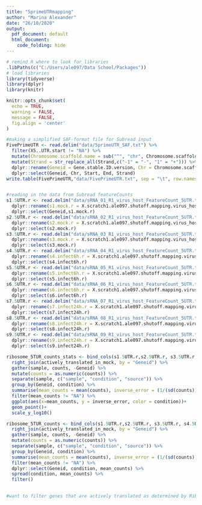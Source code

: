 ```yaml
---
title: "5primeUTRmapping"
author: "Marina Alexander"
date: "26/10/2020"
output:
  pdf_document: default
  html_document:
    code_folding: hide
---
```


```r

# remind R where to look for libraries
.libPaths(c("C:/Users/ale097/Data School/Packages"))
# load libraries
library(tidyverse)
library(dplyr)
library(knitr)

knitr::opts_chunk$set(
  echo = TRUE,
  warning = FALSE,
  message = FALSE,
  fig.align = 'center'
)
```

```r
#making a simplified SAF-format file for Subread input
FivePrimeUTR <- read.delim("data/5primeUTR_SAF.txt") %>%
  filter(X5..UTR.start != "NA") %>%
  mutate(Chromosome.scaffold.name = sub("^", "chr", Chromosome.scaffold.name)) %>% 
  mutate(Strand = str_replace_all(Strand,c("-1" = "-", "1" = "+"))) %>% 
  dplyr::rename(Geneid = Gene.stable.ID.version, Chr = Chromosome.scaffold.name, Start = X5..UTR.start, End = X5..UTR.end) %>% 
  dplyr::select(Geneid, Chr, Start, End, Strand)
write.table(FivePrimeUTR,"data/FivePrimeUTR.txt", sep = "\t", row.names = FALSE )


#reading in the data from Subread featureCounts
s1.5UTR.r <- read.delim("data/sRNA_01_R1_virus_host_FeatureCount_5UTR.txt", skip = 1) %>% 
  dplyr::rename(s1.mock.r = X.scratch1.ale097.shutoff.mapping.virus_host.sRNA_01_R1_cdna_mappedAligned.out.sam) %>% 
  dplyr::select(Geneid,s1.mock.r)
s2.5UTR.r <- read.delim("data/sRNA_02_R1_virus_host_FeatureCount_5UTR.txt", skip = 1) %>% 
  dplyr::rename(s2.mock.r = X.scratch1.ale097.shutoff.mapping.virus_host.sRNA_02_R1_cdna_mappedAligned.out.sam) %>% 
  dplyr::select(s2.mock.r)
s3.5UTR.r <- read.delim("data/sRNA_03_R1_virus_host_FeatureCount_5UTR.txt", skip = 1) %>% 
  dplyr::rename(s3.mock.r = X.scratch1.ale097.shutoff.mapping.virus_host.sRNA_03_R1_cdna_mappedAligned.out.sam) %>% 
  dplyr::select(s3.mock.r)
s4.5UTR.r <- read.delim("data/sRNA_04_R1_virus_host_FeatureCount_5UTR.txt", skip = 1) %>% 
  dplyr::rename(s4.infect6h.r = X.scratch1.ale097.shutoff.mapping.virus_host.sRNA_04_R1_cdna_mappedAligned.out.sam) %>% 
  dplyr::select(s4.infect6h.r)
s5.5UTR.r <- read.delim("data/sRNA_05_R1_virus_host_FeatureCount_5UTR.txt", skip = 1) %>% 
  dplyr::rename(s5.infect6h.r = X.scratch1.ale097.shutoff.mapping.virus_host.sRNA_05_R1_cdna_mappedAligned.out.sam) %>% 
  dplyr::select(s5.infect6h.r)
s6.5UTR.r <- read.delim("data/sRNA_06_R1_virus_host_FeatureCount_5UTR.txt", skip = 1) %>% 
  dplyr::rename(s6.infect6h.r = X.scratch1.ale097.shutoff.mapping.virus_host.sRNA_06_R1_cdna_mappedAligned.out.sam) %>% 
  dplyr::select(s6.infect6h.r)
s7.5UTR.r <- read.delim("data/sRNA_07_R1_virus_host_FeatureCount_5UTR.txt", skip = 1) %>% 
  dplyr::rename(s7.infect24h.r = X.scratch1.ale097.shutoff.mapping.virus_host.sRNA_07_R1_cdna_mappedAligned.out.sam) %>% 
  dplyr::select(s7.infect24h.r)
s8.5UTR.r <- read.delim("data/sRNA_08_R1_virus_host_FeatureCount_5UTR.txt", skip = 1) %>% 
  dplyr::rename(s8.infect24h.r = X.scratch1.ale097.shutoff.mapping.virus_host.sRNA_08_R1_cdna_mappedAligned.out.sam) %>% 
  dplyr::select(s8.infect24h.r)
s9.5UTR.r <- read.delim("data/sRNA_09_R1_virus_host_FeatureCount_5UTR.txt", skip = 1) %>% 
  dplyr::rename(s9.infect24h.r = X.scratch1.ale097.shutoff.mapping.virus_host.sRNA_09_R1_cdna_mappedAligned.out.sam) %>% 
  dplyr::select(s9.infect24h.r)

ribosome_5TUR_counts_stats <- bind_cols(s1.5UTR.r,s2.5UTR.r, s3.5UTR.r, s4.5UTR.r, s5.5UTR.r, s6.5UTR.r ) %>%
  right_join(actively_translated_in_mock, by = "Geneid") %>% 
  gather(sample, counts, -Geneid) %>%
  mutate(counts = as.numeric(counts)) %>% 
  separate(sample, c("sample", "condition", "source")) %>% 
  group_by(Geneid, condition) %>% 
  summarise(mean_counts = mean(counts), inverse_error = (1/(sd(counts)))) %>% 
  filter(mean_counts != "NA") %>% 
  ggplot(aes(x=mean_counts, y = inverse_error, color = condition))+
  geom_point()+
  scale_y_log10()

ribosome_5TUR_counts <- bind_cols(s1.5UTR.r,s2.5UTR.r, s3.5UTR.r, s4.5UTR.r, s5.5UTR.r, s6.5UTR.r ) %>%
  right_join(actively_translated_in_mock, by = "Geneid") %>% 
  gather(sample, counts, -Geneid) %>%
  mutate(counts = as.numeric(counts)) %>% 
  separate(sample, c("sample", "condition", "source")) %>% 
  group_by(Geneid, condition) %>% 
  summarise(mean_counts = mean(counts), inverse_error = (1/(sd(counts)))) %>% 
  filter(mean_counts != "NA") %>% 
  dplyr::select(Geneid, condition, mean_counts) %>% 
  spread(condition, mean_counts) %>% 
  filter()

  
#want to filter genes that are actively translated as determined by Riborex

```

